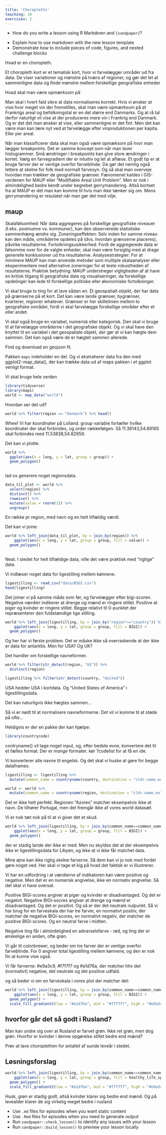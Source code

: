 ```yaml
---
title: 'Choropleths'
teaching: 10
exercises: 2
---
```


:::::::::::::::::::::::::::::::::::::: questions 

- How do you write a lesson using R Markdown and `{sandpaper}`?

::::::::::::::::::::::::::::::::::::::::::::::::

::::::::::::::::::::::::::::::::::::: objectives

- Explain how to use markdown with the new lesson template
- Demonstrate how to include pieces of code, figures, and nested challenge blocks

::::::::::::::::::::::::::::::::::::::::::::::::


Hvad er en choropleth.

Et choropleth kort er et tematisk kort, hvor vi farvelægger områder ud fra
data. De viser variationer og mønstre på tværs af regioner, og gør det let at
sammenligne data og finde mønstre mellem forskellige geografiske enheder

Hvad skal man være opmærksom på`

Man skal i hvert fald sikre at data normaliseres korrekt. Hvis vi ønsker at vise
hvor meget vin der fremstilles, skal man være opmærksom på at Frankrigs areal
og befolkningstal 
er en del større end Danmarks. Og at rå tal derfor naturligt vil vise at 
der produceres mere vin i Frankrig end Danmark. Og er det det man ønsker at vise,
eller sammenligne er det fint. Men det kan være man kan lære nyt ved at farvelægge
efter vinproduktionen per kapita. Eller per areal.

Når man klassificerer data skal man også være opmæksom på hvor man lægger breakpoints.
Det er samme koncept som når man laver histogrammer. Små ændringer i breakpoints
kan give store ændringer i kortet. 
Vælg en farvegradient der er intuitiv og let at aflæse. Et godt tip er at 
bruge farver der er venlige overfor farveblinde. De gør det nemlig også lettere at
skelne for folk med normalt farvesyn.
Og så skal man overveje hvordan man trækker de geografiske grænser. Fænomenet kaldes
i GIS-verdenen for MAUP eller "Modifiable Areal Unit Problem". Men er nok i
almindelighed bedre kendt under begrebet gerrymandering. Altså bortset fra at 
MAUP er det man kan komme til hvis man ikke tænker sig om. Mens gerrymandering 
er resulatet når man gør det med vilje.

::::hint
## maup
Skalafølsomhed: Når data aggregeres på forskellige geografiske niveauer (f.eks. postnumre vs. kommuner), kan den observerede statistiske sammenhæng ændre sig.
Zoneringseffekten: Selv inden for samme niveau kan den måde, områderne opdeles på (dvs. hvordan grænserne placeres), påvirke resultaterne.
Fortolkningsusikkerhed: Fordi de aggregerede data er følsomme over for de valgte enheder, skal man være forsigtig med at drage generelle konklusioner ud fra resultaterne.
Analysestrategier: For at minimere MAUP kan man anvende metoder som multiple skalaanalyser eller eksperimentere med alternative zoneringer for at teste robustheden af resultaterne.
Praktisk betydning: MAUP understreger vigtigheden af at have en kritisk tilgang til geografiske data og visualiseringer, da forskellige opdelinger kan lede til forskellige politiske eller økonomiske fortolkninger.


::::



Vi skal bruge to ting for at lave sådan en. Et geospatialt objekt, der har 
data på grænserne på et kort. Det kan være lande grænser, bygrænser, kvarterer,
regioner whatever. Grænser er her skillelinien mellem to geografiske områder,
fordi vi skal farvelægge forskellige områder efter et eller andet.

Vi skal også bruge en variabel, numerisk eller kategorisk. Den skal vi bruge
til at farvelægge områderne i det geografiske objekt. Og vi skal have den
knyttet til en variabel i det geospatiale objekt, der gør at vi kan hægte dem
sammen. Det kan også være de er hægtet sammen allerede.

Find og download en geojson fil. 

Pakken `maps` indeholder en del. Og vi ekstraherer data fra den med ggplot2::map_data(),
der kan trække data ud af maps pakken i et ggplot venligt format.

Vi skal bruge hele verden

```r
library(tidyverse)
library(maps)
world <- map_data("world")
```

Hvordan ser det ud?

```r
world %>% filter(region == "Denmark") %>% head()
```
Whee! Vi har koordinater på Lolland.
group variable fortæller hvilke koordinater der skal forbindes, og order 
rækkefølgen. Så 11.36143,54.89165 skal forbindes med 11.53838,54.82959.


Det kan vi plotte.

```r
world %>% 
  ggplot(aes(x = long, y = lat, group = group)) +
  geom_polygon()
  
```

lad os generere noget regionsdata.

```r
data_til_plot <- world %>% 
  select(region) %>% 
  distinct() %>% 
  rowwise() %>% 
  mutate(value = rnorm(1)) %>% 
  ungroup()
```

En række pr region, med navn og en helt tilfældig værdi.

Det kan vi joine:
```r
world %>% left_join(data_til_plot, by = join_by(region)) %>% 
    ggplot(aes(x = long, y = lat, group = group, fill = value)) +
  geom_polygon() 
  
```

Neat. I stedet for helt tilfældige data, ville det være praktisk med "rigtige" 
data.

Vi indlæser noget data for ligestilling mellem kønnene.

```r
ligestilling <- read_csv("data/BIGI.csv")
head(ligestilling)
```
Det joiner vi på samme måde som før, og farvelægger efter bigi-scoren. Negative værdier
indikerer at drenge og mænd er ringere stillet. Positive at piger og kvinder er 
ringere stillet. Begge relativt til 0-punktet der repræsenterer 
den fuldstændige lige stilling.

```r
world %>% left_join(ligestilling, by = join_by("region"=="country")) %>% 
    ggplot(aes(x = long, y = lat, group = group, fill = BIGI)) +
  geom_polygon() 
```
Og her har vi første problem. Det er måske ikke så overraskende at der ikke
er data for antarktis. Men for USA? Og UK?

Det handler om forskellige navneformer.

```r
world %>% filter(str_detect(region, "US")) %>% 
  distinct(region)
```


```r
ligestilling %>% filter(str_detect(country, "United"))
```

USA hedder USA i kortdata. Og "United States of America" i ligestillingsdata.

Det kan naturligvis ikke hægtes sammen...

Så vi er nødt til at normalisere navneformerne. Det vil vi komme til at støde
på ofte...

Heldigvis er der en pakke der kan hjælpe:
```r
library(countrycode)
```
contryname() vil tage noget input, og, efter bedste evne, konvertere det til
et fælles format. Der er _mange_ formater. kør ?codelist for at få en ide.

Vi konverterer alle navne til engelsk. Og det skal vi huske at gøre
for begge dataframes.

```r
ligestilling <- ligestilling %>% 
  mutate(common_name = countryname(country, destination = "cldr.name.en"))

world <- world %>% 
  mutate(common_name = countryname(region, destination = "cldr.name.en"))
```

Det er ikke helt perfekt. Regionen "Azores" matcher eksempelvis ikke at navn.
De tilhører Portugal, men det fremgår ikke af vores world datasæt.

Vi er nok tæt nok på til at vi giver det et skud.



```r
world %>% left_join(ligestilling, by = join_by(common_name==common_name)) %>% 
    ggplot(aes(x = long, y = lat, group = group, fill = BIGI)) +
  geom_polygon() 
```


der er stadig lande der ikke er med. Men nu skyldes det at der eksempelvis 
ikke er ligestillingsdata for Libyen, og ikke at vi ikke får matchet data.

Mine øjne kan ikke rigtig skelne farverne. Så dem kan vi jo nok med fordel 
gøre noget ved. Her skal vi tage et kig på hvad det faktisk er vi illustrerer. 

Vi har en udfordring i at værdierne af indikatoren kan være positive og 
negative. Men det er en numerisk angivelse, ikke en normativ angivelse.
Så det skal vi have oversat. 

Positive BIGI-scores angiver at piger og kvinder er disadvantaged. Og det er negativt.
Negative BIGI-socres angiver at drenge og mænd er disadvantaged. Og det er positivt.
Og så er der det neutrale nulpunkt. Så vi har brug for en farveskala der har 
tre farver, en normativt positiv, der matcher de negative BIGI-scores, en 
normativt negativ, der matcher de positive BIGI-scores. Og en neutral farve
i midten.

Negative ting får i almindelighed en advarselsfarve - rød,
og ting der er ønskelige en anden, ofte grøn. 

Vi går til colorbrewer, og beder om tre farver der er venlige overfor farveblinde.
For 0 angiver total ligestilling mellem kønnene, og den er nok fin at kunne vise også.

Vi får farverne: #e9a3c9, #f7f7f7 og #a1d76a, der matcher hhv det (normativt) negative,
det neutrale og det positive udfald.

og så beder vi om en farveskala i vores plot der matcher det:
```r
world %>% left_join(ligestilling, by = join_by(common_name==common_name)) %>% 
    ggplot(aes(x = long, y = lat, group = group, fill = BIGI)) +
  geom_polygon() +
  scale_fill_gradient2(low = "#a1d76a", mid = "#f7f7f7", high = "#e9a3c9", midpoint = 0)


```

::::challenge
## hvorfor går det så godt i Rusland?

Man kan undre sig over at Rusland er farvet grøn. Ikke ret grøn, men dog grøn.
Hvorfor er kvinder i denne opgørelse stillet bedre end mænd?

Prøv at lave choroplethen for antallet af sunde leveår i stedet. 

::::solution
## Løsningsforslag
```r
world %>% left_join(ligestilling, by = join_by(common_name==common_name)) %>% 
    ggplot(aes(x = long, y = lat, group = group, fill = healthy_life_span)) +
  geom_polygon() +
  scale_fill_gradient2(low = "#a1d76a", mid = "#f7f7f7", high = "#e9a3c9", midpoint = 0)
```
Husk, grøn er stadig godt, altså kvinder klarer sig bedre end mænd.
Og på levealder klarer de sig virkelig meget bedre i rusland



::::


::::








::::::::::::::::::::::::::::::::::::: keypoints 

- Use `.md` files for episodes when you want static content
- Use `.Rmd` files for episodes when you need to generate output
- Run `sandpaper::check_lesson()` to identify any issues with your lesson
- Run `sandpaper::build_lesson()` to preview your lesson locally

::::::::::::::::::::::::::::::::::::::::::::::::

